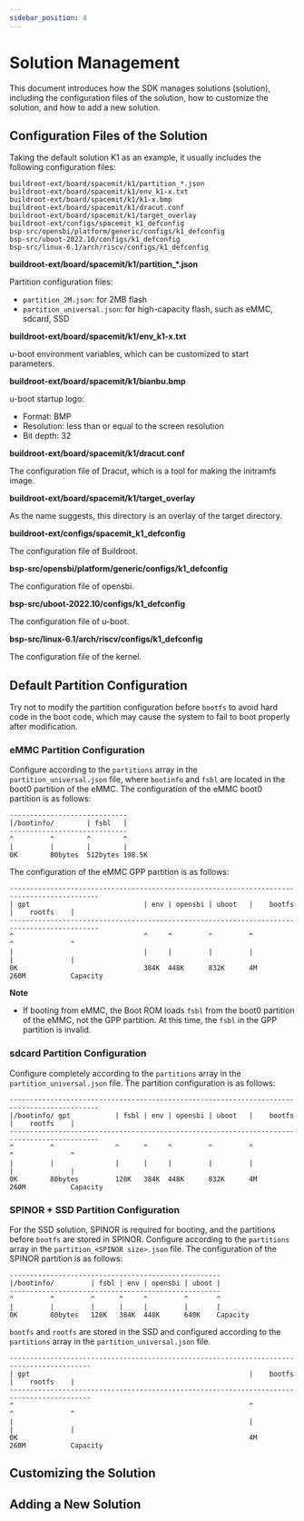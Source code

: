 ```yaml
---
sidebar_position: 4
---
```

# Solution Management
This document introduces how the SDK manages solutions (solution), including the configuration files of the solution, how to customize the solution, and how to add a new solution.
## Configuration Files of the Solution
Taking the default solution K1 as an example, it usually includes the following configuration files:
```shell
buildroot-ext/board/spacemit/k1/partition_*.json
buildroot-ext/board/spacemit/k1/env_k1-x.txt
buildroot-ext/board/spacemit/k1/k1-x.bmp
buildroot-ext/board/spacemit/k1/dracut.conf
buildroot-ext/board/spacemit/k1/target_overlay
buildroot-ext/configs/spacemit_k1_defconfig
bsp-src/opensbi/platform/generic/configs/k1_defconfig
bsp-src/uboot-2022.10/configs/k1_defconfig
bsp-src/linux-6.1/arch/riscv/configs/k1_defconfig
```
**buildroot-ext/board/spacemit/k1/partition_*.json**

Partition configuration files:
- `partition_2M.json`: for 2MB flash
- `partition_universal.json`: for high-capacity flash, such as eMMC, sdcard, SSD
  
**buildroot-ext/board/spacemit/k1/env_k1-x.txt**

u-boot environment variables, which can be customized to start parameters.

**buildroot-ext/board/spacemit/k1/bianbu.bmp**

u-boot startup logo:
- Format: BMP
- Resolution: less than or equal to the screen resolution
- Bit depth: 32
  
**buildroot-ext/board/spacemit/k1/dracut.conf**

The configuration file of Dracut, which is a tool for making the initramfs image.

**buildroot-ext/board/spacemit/k1/target_overlay**

As the name suggests, this directory is an overlay of the target directory.

**buildroot-ext/configs/spacemit_k1_defconfig**

The configuration file of Buildroot.

**bsp-src/opensbi/platform/generic/configs/k1_defconfig**

The configuration file of opensbi.

**bsp-src/uboot-2022.10/configs/k1_defconfig**

The configuration file of u-boot.

**bsp-src/linux-6.1/arch/riscv/configs/k1_defconfig**

The configuration file of the kernel.

## Default Partition Configuration

Try not to modify the partition configuration before `bootfs` to avoid hard code in the boot code, which may cause the system to fail to boot properly after modification.
### eMMC Partition Configuration

Configure according to the `partitions` array in the `partition_universal.json` file, where `bootinfo` and `fsbl` are located in the boot0 partition of the eMMC.
The configuration of the eMMC boot0 partition is as follows:
```
-----------------------------
|/bootinfo/        | fsbl   |
-----------------------------
^         ^        ^        ^
|         |        |        |
0K        80bytes  512bytes 198.5K
```
The configuration of the eMMC GPP partition is as follows:
```
--------------------------------------------------------------------------------------------
| gpt                            | env | opensbi | uboot   |    bootfs      |    rootfs    |
--------------------------------------------------------------------------------------------
^                                ^     ^         ^         ^                ^              ^
|                                |     |         |         |                |              |
0K                               384K  448K      832K      4M               260M           Capacity
```
**Note**
- If booting from eMMC, the Boot ROM loads `fsbl` from the boot0 partition of the eMMC, not the GPP partition. At this time, the `fsbl` in the GPP partition is invalid.
### sdcard Partition Configuration
Configure completely according to the `partitions` array in the `partition_universal.json` file.
The partition configuration is as follows:
```
--------------------------------------------------------------------------------------------
|/bootinfo/ gpt           | fsbl | env | opensbi | uboot   |    bootfs    |    rootfs    |
--------------------------------------------------------------------------------------------
^         ^               ^      ^     ^         ^         ^              ^              ^
|         |               |      |     |         |         |              |              |
0K        80bytes         128K   384K  448K      832K      4M             260M           Capacity
```
### SPINOR + SSD Partition Configuration
For the SSD solution, SPINOR is required for booting, and the partitions before `bootfs` are stored in SPINOR. Configure according to the `partitions` array in the `partition_<SPINOR size>.json` file.
The configuration of the SPINOR partition is as follows:
```
----------------------------------------------------
|/bootinfo/         | fsbl | env | opensbi | uboot |
----------------------------------------------------
^         ^         ^      ^     ^         ^       ^
|         |         |      |     |         |       |
0K        80bytes   128K   384K  448K      640K    Capacity
```
`bootfs` and `rootfs` are stored in the SSD and configured according to the `partitions` array in the `partition_universal.json` file.
```
------------------------------------------------------------------------------------------
| gpt                                                      |    bootfs    |    rootfs    |
------------------------------------------------------------------------------------------
^                                                          ^              ^              ^
|                                                          |              |              |
0K                                                         4M             260M           Capacity
```
## Customizing the Solution
## Adding a New Solution